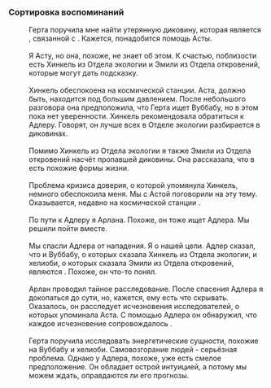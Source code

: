 ===Сортировка воспоминаний===
:Герта поручила мне найти утерянную диковину, которая является {{Цвет|Ключевой|энергетической сущностью}}, связанной с {{Цвет|Ключевой|Обществом гениев}}. Кажется, понадобится помощь Асты.
:<br />Я {{MC|ж=нашла|м=нашёл}} Асту, но она, похоже, не знает об этом. К счастью, поблизости есть Хинкель из Отдела экологии и Эмили из Отдела откровений, которые могут дать подсказку.
:<br />Хинкель обеспокоена {{Цвет|Ключевой|кризисом доверия}} на космической станции. Аста, должно быть, находится под большим давлением. После небольшого разговора она предположила, что Герта ищет Вуббабу, но в этом пока нет уверенности. Хинкель рекомендовала обратиться к Адлеру. Говорят, он лучше всех в Отделе экологии разбирается в диковинах.
:<br />Помимо Хинкель из Отдела экологии я также {{MC|ж=спросила|м=спросил}} Эмили из Отдела откровений насчёт пропавшей диковины. Она рассказала, что в {{Цвет|Ключевой|Альянсе Сяньчжоу}} есть похожие формы жизни.
:<br />Проблема кризиса доверия, о которой упомянула Хинкель, немного обеспокоила меня. Мы с Астой поговорили на эту тему. Оказывается, недавно на космической станции {{Цвет|Ключевой|пропало несколько исследователей}}.
:<br />По пути к Адлеру я {{MC|ж=встретила|м=встретил}} Арлана. Похоже, он тоже ищет Адлера. Мы решили пойти вместе.
:<br />Мы спасли Адлера от нападения. Я {{MC|ж=рассказала|м=рассказал}} о нашей цели. Адлер сказал, что и Вуббабу, о которых сказала Хинкель из Отдела экологии, и хелиоби, о которых сказала Эмили из Отдела откровений, являются {{Цвет|Ключевой|энергетическими сущностями}}. Похоже, он что-то понял.
:<br />Арлан проводил тайное расследование. После спасения Адлера я {{MC|ж=попыталась|м=попытался}} докопаться до сути, но, кажется, ему есть что скрывать. Оказалось, он расследует исчезновения исследователей, о которых упоминала Аста. С помощью Адлера он обнаружил, что каждое исчезновение сопровождалось {{Цвет|Ключевой|самовозгоранием человеческого тела}}.
:<br />Герта поручила исследовать энергетические сущности, похожие на Вуббабу и хелиоби. Самовозгорание людей - серьёзная проблема. Однако у Адлера, похоже, уже есть смелое предположение. Он обладает острой интуицией, а потому мы можем ждать, оправдаются ли его прогнозы.
